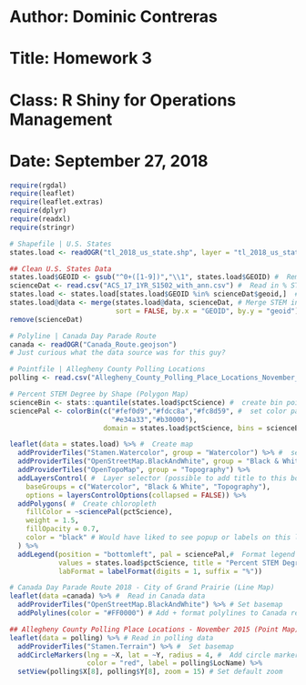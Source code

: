 # Author: Dominic Contreras
# Title: Homework 3
# Class: R Shiny for Operations Management
# Date: September 27, 2018

```r
require(rgdal)
require(leaflet)
require(leaflet.extras)
require(dplyr)
require(readxl)
require(stringr)
```

```r
# Shapefile | U.S. States
states.load <- readOGR("tl_2018_us_state.shp", layer = "tl_2018_us_state", GDAL1_integer64_policy = TRUE)

## Clean U.S. States Data
states.load$GEOID <- gsub("^0+([1-9])","\\1", states.load$GEOID) #  Remove 0 from '01, 02, etc.
scienceDat <- read.csv("ACS_17_1YR_S1502_with_ann.csv") #  Read in % STEM info 
states.load <- states.load[states.load$GEOID %in% scienceDat$geoid,]  #  Remove U.S. territories
states.load@data <- merge(states.load@data, scienceDat, # Merge STEM info w/ Shapefile info
                          sort = FALSE, by.x = "GEOID", by.y = "geoid") 
remove(scienceDat)

# Polyline | Canada Day Parade Route
canada <- readOGR("Canada_Route.geojson")
# Just curious what the data source was for this guy?

# Pointfile | Allegheny County Polling Locations
polling <- read.csv("Allegheny_County_Polling_Place_Locations_November_2015.csv")
```

```r
# Percent STEM Degree by Shape (Polygon Map)
scienceBin <- stats::quantile(states.load$pctScience) #  create bin points for quantiles
sciencePal <- colorBin(c("#fef0d9","#fdcc8a","#fc8d59", #  set color pallete for map
                         "#e34a33","#b30000"), 
                       domain = states.load$pctScience, bins = scienceBin)

leaflet(data = states.load) %>% #  Create map
  addProviderTiles("Stamen.Watercolor", group = "Watercolor") %>% #  set layers
  addProviderTiles("OpenStreetMap.BlackAndWhite", group = "Black & White") %>%
  addProviderTiles("OpenTopoMap", group = "Topography") %>%
  addLayersControl( #  Layer selector (possible to add title to this box?)
    baseGroups = c("Watercolor", "Black & White", "Topography"), 
    options = layersControlOptions(collapsed = FALSE)) %>%
  addPolygons( #  Create chloropleth
    fillColor = ~sciencePal(pctScience),
    weight = 1.5,
    fillOpacity = 0.7,
    color = "black" # Would have liked to see popup or labels on this layer. But that's being nitpicky, isn't it?
  ) %>%
  addLegend(position = "bottomleft", pal = sciencePal,#  Format legend
            values = states.load$pctScience, title = "Percent STEM Degree",
            labFormat = labelFormat(digits = 1, suffix = "%"))
```

```r
# Canada Day Parade Route 2018 - City of Grand Prairie (Line Map)
leaflet(data =canada) %>% #  Read in Canada data
  addProviderTiles("OpenStreetMap.BlackAndWhite") %>% # Set basemap
  addPolylines(color = "#FF0000") # Add + format polylines to Canada red
```

```r
## Allegheny County Polling Place Locations - November 2015 (Point Map)
leaflet(data = polling) %>% # Read in polling data
  addProviderTiles("Stamen.Terrain") %>% #  Set basemap
  addCircleMarkers(lng = ~X, lat = ~Y, radius = 4, #  Add circle markers 
                   color = "red", label = polling$LocName) %>%
  setView(polling$X[8], polling$Y[8], zoom = 15) # Set default zoom  
```

